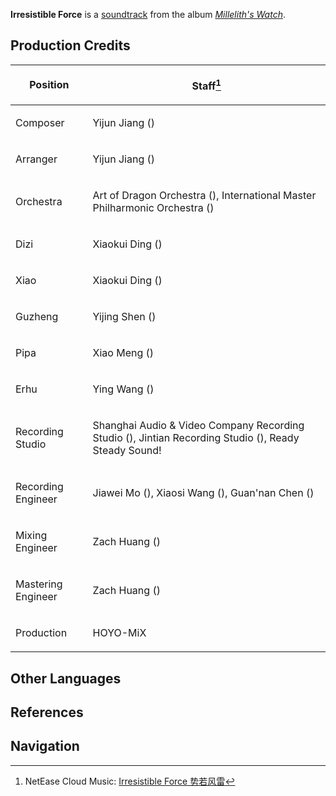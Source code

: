 {{Soundtrack Infobox
|title          =
|image          = Millelith's Watch.png
|album          = Millelith's Watch
|disc           = 3
|number         = 35
|featured       =
|featured2      =
|featured3      =
|featured_disc  =
|featured_disc2 =
|featured_disc3 =
|youtube_id     = mDmE9taqiVs
|spotify_id     = 2w8imiOa0lvOAdcJDYT0gj
|played_in      = The Chasm: Underground Mines
|during         = [[Chamber of Twisted Cranes]], [[City of Hidden Runes]], [[Realm of Snaring Illusions]]
|domain         = Chamber of Twisted Cranes;City of Hidden Runes;Realm of Snaring Illusions
|previous       = Stories of Remote Antiquity
|next           = Tremor of Menace
}}
'''Irresistible Force''' is a [[soundtrack]] from the album ''[[Millelith's Watch]]''.

==Production Credits==
{| class="wikitable" style="text-align:left; height:0.5em"
! Position
! Staff<ref>NetEase Cloud Music: [https://music.163.com/#/song?id=1956543020 Irresistible Force 势若风雷]</ref>
|-
! Composer
| Yijun Jiang ({{zh|姜以君}})
|-
! Arranger
| Yijun Jiang ({{zh|姜以君}})
|-
! Orchestra
| Art of Dragon Orchestra ({{zh|龙之艺交响乐团}}), International Master Philharmonic Orchestra ({{zh|国际首席爱乐乐团}})
|-
! Dizi
| Xiaokui Ding ({{zh|丁晓逵}})
|-
! Xiao
| Xiaokui Ding ({{zh|丁晓逵}})
|-
! Guzheng
| Yijing Shen ({{zh|申依靖}})
|-
! Pipa
| Xiao Meng ({{zh|孟霄}})
|-
! Erhu
| Ying Wang ({{zh|王颖}})
|-
! Recording Studio
| Shanghai Audio & Video Company Recording Studio ({{zh|上海音像公司录音棚}}), Jintian Recording Studio ({{zh|金田录音棚}}), Ready Steady Sound!
|-
! Recording Engineer
| Jiawei Mo ({{zh|莫家伟}}), Xiaosi Wang ({{zh|王小四}}), Guan'nan Chen ({{zh|陈冠男}})
|-
! Mixing Engineer
| Zach Huang ({{zh|黄巍}})
|-
! Mastering Engineer
| Zach Huang ({{zh|黄巍}})
|-
! Production
| HOYO-MiX
|}
<!--
==Videos==
<gallery>
</gallery>
==Trivia==
-->
==Other Languages==
{{Other Languages
|en      = Irresistible Force
|zhs     = 势若风雷
|zhs_rm  = Shì Ruò Fēngléi
|zhs_tl   = 
|ja      = 猛然たる風雷
|ja_rm   = Mouzen Taru Fuurai{{Assumed}}
|ja_tl   = Fierce Wind and Thunder
|tr      = 
|tr_tl   = 
|it      = 
|it_tl   = 
}}

==References==
{{Reflist}}

==Navigation==
{{Soundtrack Navbox|Millelith's Watch}}
